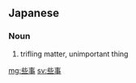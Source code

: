 ==Japanese==
{{ja-kanjitab|さ|じ|yomi=on}}

===Noun===
{{ja-noun|さじ}}

# trifling matter, unimportant thing
#: {{ja-usex|些事にこだわらない。|さじ に こだわらない。|I don't sweat the small stuff.}}

[[mg:些事]]
[[sv:些事]]